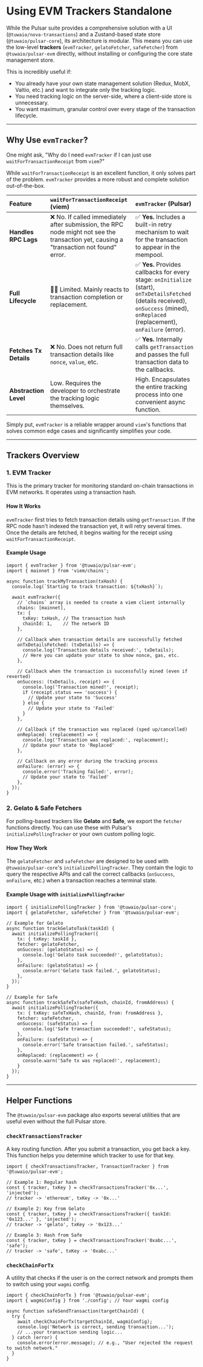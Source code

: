 # Using EVM Trackers Standalone

While the Pulsar suite provides a comprehensive solution with a UI (`@tuwaio/nova-transactions`) and a Zustand-based state store (`@tuwaio/pulsar-core`), its architecture is modular. This means you can use the low-level **trackers** (`evmTracker`, `gelatoFetcher`, `safeFetcher`) from `@tuwaio/pulsar-evm` directly, without installing or configuring the core state management store.

This is incredibly useful if:

-   You already have your own state management solution (Redux, MobX, Valtio, etc.) and want to integrate only the tracking logic.
-   You need tracking logic on the server-side, where a client-side store is unnecessary.
-   You want maximum, granular control over every stage of the transaction lifecycle.

---

## Why Use `evmTracker`?

One might ask, "Why do I need `evmTracker` if I can just use `waitForTransactionReceipt` from `viem`?"

While `waitForTransactionReceipt` is an excellent function, it only solves part of the problem. `evmTracker` provides a more robust and complete solution out-of-the-box.

| Feature                | `waitForTransactionReceipt` (viem)                                                                                                      | `evmTracker` (Pulsar)                                                                                                                                                                |
| :--------------------- | :-------------------------------------------------------------------------------------------------------------------------------------- | :----------------------------------------------------------------------------------------------------------------------------------------------------------------------------------- |
| **Handles RPC Lags** | ❌ No. If called immediately after submission, the RPC node might not see the transaction yet, causing a "transaction not found" error. | ✅ **Yes.** Includes a built-in retry mechanism to wait for the transaction to appear in the mempool.                                                                                |
| **Full Lifecycle** | 🤷‍♂️ Limited. Mainly reacts to transaction completion or replacement.                                                                     | ✅ **Yes.** Provides callbacks for every stage: `onInitialize` (start), `onTxDetailsFetched` (details received), `onSuccess` (mined), `onReplaced` (replacement), `onFailure` (error). |
| **Fetches Tx Details** | ❌ No. Does not return full transaction details like `nonce`, `value`, etc.                                                             | ✅ **Yes.** Internally calls `getTransaction` and passes the full transaction data to the callbacks.                                                                                 |
| **Abstraction Level** | Low. Requires the developer to orchestrate the tracking logic themselves.                                                               | High. Encapsulates the entire tracking process into one convenient async function.                                                                                                   |

Simply put, `evmTracker` is a reliable wrapper around `viem`'s functions that solves common edge cases and significantly simplifies your code.

---

## Trackers Overview

### 1. EVM Tracker

This is the primary tracker for monitoring standard on-chain transactions in EVM networks. It operates using a transaction hash.

#### How It Works

`evmTracker` first tries to fetch transaction details using `getTransaction`. If the RPC node hasn't indexed the transaction yet, it will retry several times. Once the details are fetched, it begins waiting for the receipt using `waitForTransactionReceipt`.

#### Example Usage

```tsx
import { evmTracker } from '@tuwaio/pulsar-evm';
import { mainnet } from 'viem/chains';

async function trackMyTransaction(txHash) {
  console.log(`Starting to track transaction: ${txHash}`);

  await evmTracker({
    // `chains` array is needed to create a viem client internally
    chains: [mainnet],
    tx: {
      txKey: txHash, // The transaction hash
      chainId: 1,    // The network ID
    },

    // Callback when transaction details are successfully fetched
    onTxDetailsFetched: (txDetails) => {
      console.log('Transaction details received:', txDetails);
      // Here you can update your state to show nonce, gas, etc.
    },

    // Callback when the transaction is successfully mined (even if reverted)
    onSuccess: (txDetails, receipt) => {
      console.log('Transaction mined!', receipt);
      if (receipt.status === 'success') {
        // Update your state to 'Success'
      } else {
        // Update your state to 'Failed'
      }
    },

    // Callback if the transaction was replaced (sped up/cancelled)
    onReplaced: (replacement) => {
      console.log('Transaction was replaced:', replacement);
      // Update your state to 'Replaced'
    },

    // Callback on any error during the tracking process
    onFailure: (error) => {
      console.error('Tracking failed:', error);
      // Update your state to 'Failed'
    },
  });
}
````

### 2\. Gelato & Safe Fetchers

For polling-based trackers like **Gelato** and **Safe**, we export the `fetcher` functions directly. You can use these with Pulsar's `initializePollingTracker` or your own custom polling logic.

#### How They Work

The `gelatoFetcher` and `safeFetcher` are designed to be used with `@tuwaio/pulsar-core`'s `initializePollingTracker`. They contain the logic to query the respective APIs and call the correct callbacks (`onSuccess`, `onFailure`, etc.) when a transaction reaches a terminal state.

#### Example Usage with `initializePollingTracker`

```tsx
import { initializePollingTracker } from '@tuwaio/pulsar-core';
import { gelatoFetcher, safeFetcher } from '@tuwaio/pulsar-evm';

// Example for Gelato
async function trackGelatoTask(taskId) {
  await initializePollingTracker({
    tx: { txKey: taskId },
    fetcher: gelatoFetcher,
    onSuccess: (gelatoStatus) => {
      console.log('Gelato task succeeded!', gelatoStatus);
    },
    onFailure: (gelatoStatus) => {
      console.error('Gelato task failed.', gelatoStatus);
    },
  });
}

// Example for Safe
async function trackSafeTx(safeTxHash, chainId, fromAddress) {
  await initializePollingTracker({
    tx: { txKey: safeTxHash, chainId, from: fromAddress },
    fetcher: safeFetcher,
    onSuccess: (safeStatus) => {
      console.log('Safe transaction succeeded!', safeStatus);
    },
    onFailure: (safeStatus) => {
      console.error('Safe transaction failed.', safeStatus);
    },
    onReplaced: (replacement) => {
      console.warn('Safe tx was replaced!', replacement);
    }
  });
}
```

-----

## Helper Functions

The `@tuwaio/pulsar-evm` package also exports several utilities that are useful even without the full Pulsar store.

### `checkTransactionsTracker`

A key routing function. After you submit a transaction, you get back a key. This function helps you determine which tracker to use for that key.

```tsx
import { checkTransactionsTracker, TransactionTracker } from '@tuwaio/pulsar-evm';

// Example 1: Regular hash
const { tracker, txKey } = checkTransactionsTracker('0x...', 'injected');
// tracker -> 'ethereum', txKey -> '0x...'

// Example 2: Key from Gelato
const { tracker, txKey } = checkTransactionsTracker({ taskId: '0x123...' }, 'injected');
// tracker -> 'gelato', txKey -> '0x123...'

// Example 3: Hash from Safe
const { tracker, txKey } = checkTransactionsTracker('0xabc...', 'safe');
// tracker -> 'safe', txKey -> '0xabc...'
```

### `checkChainForTx`

A utility that checks if the user is on the correct network and prompts them to switch using your `wagmi` config.

```tsx
import { checkChainForTx } from '@tuwaio/pulsar-evm';
import { wagmiConfig } from './config'; // Your wagmi config

async function safeSendTransaction(targetChainId) {
  try {
    await checkChainForTx(targetChainId, wagmiConfig);
    console.log('Network is correct, sending transaction...');
    // ...your transaction sending logic...
  } catch (error) {
    console.error(error.message); // e.g., "User rejected the request to switch network."
  }
}
```